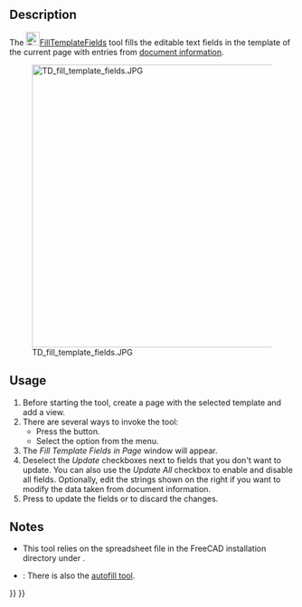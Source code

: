 <languages/>

{{Docnav
|[[TechDraw_PageTemplate|PageTemplate]]
|[[TechDraw_RedrawPage|RedrawPage]]
|[[TechDraw_Workbench|TechDraw]]
|IconL=TechDraw_PageTemplate.svg
|IconR=TechDraw_RedrawPage.svg
|IconC=Workbench_TechDraw.svg
}}

{{GuiCommand
|Name=TechDraw FillTemplateFields
|MenuLocation=TechDraw → Page → Update template fields
|Workbenches=[[TechDraw_Workbench|TechDraw]]
|Version=1.0
|SeeAlso=
}}

==Description==

The [[Image:TechDraw_FillTemplateFields.svg|24px]][[TechDraw_FillTemplateFields|FillTemplateFields]] tool fills the editable text fields in the template of the current page with entries from [[Std_ProjectInfo|document information]].

[[Image:TD_fill_template_fields.JPG|500px]]

==Usage==

# Before starting the tool, create a page with the selected template and add a view.
# There are several ways to invoke the tool:
#* Press the {{Button|[[Image:TechDraw_FillTemplateFields.svg|16px]] [[TechDraw_FillTemplateFields|Update template fields]]}} button.
#* Select the {{MenuCommand|TechDraw → Page → [[Image:TechDraw_FillTemplateFields.svg|16px]] Update template fields}} option from the menu.
# The ''Fill Template Fields in Page'' window will appear.
# Deselect the ''Update'' checkboxes next to fields that you don't want to update. You can also use the ''Update All'' checkbox to enable and disable all fields. Optionally, edit the strings shown on the right if you want to modify the data taken from document information.
# Press {{Button|Ok}} to update the fields or {{Button|Cancel}} to discard the changes.

==Notes==

* This tool relies on the {{FileName|FillTemplateFields.csv}} spreadsheet file in the FreeCAD installation directory under {{FileName|.../share/Mod/TechDraw/CSVdata}}.
* {{Version|1.0}}: There is also the [[TechDraw_Templates#Description|autofill tool]].


{{Docnav
|[[TechDraw_PageTemplate|PageTemplate]]
|[[TechDraw_RedrawPage|RedrawPage]]
|[[TechDraw_Workbench|TechDraw]]
|IconL=TechDraw_PageTemplate.svg
|IconR=TechDraw_RedrawPage.svg
|IconC=Workbench_TechDraw.svg
}}

{{TechDraw Tools navi{{#translation:}}}}
{{Userdocnavi{{#translation:}}}}
{{clear}}